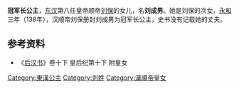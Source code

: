{{東亞女性歷史人物
| 名稱=冠军公主
| 身份=[[汉朝|汉朝]]公主
| 畫像=
| 說明=
| 姓=刘
| 名=成男
| 封爵=[[公主|公主]]
| 位號=
| 封號=冠军公主
| 出生年=
| 逝世年=
| 諡號=
| 墳墓=
| 父親=[[汉顺帝|汉顺帝]][[刘保|刘保]]
| 同胞兄弟=
| 母親=
|}}


'''冠军长公主'''，[[东汉|东汉]]第八任皇帝顺帝[[汉顺帝|刘保]]的女儿，名'''刘成男'''。她是刘保的次女，[[永和_(東漢)|永和]]三年（138年），汉顺帝刘保册封刘成男为冠军长公主，史书没有记载她的丈夫。

==参考资料==
*《[[后汉书|后汉书]]》卷十下 皇后纪第十下 附皇女

[[Category:東漢公主|Category:東漢公主]]
[[Category:刘姓|Category:刘姓]]
[[Category:漢順帝皇女|Category:漢順帝皇女]]